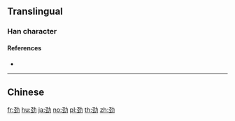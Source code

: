 {{also|𠡍}}
==Translingual==

===Han character===
{{Han char|rn=19|rad=力|as=05|sn=7|four=|canj=NMKS|ids=⿰𢀖力}}

====References====
* {{Han ref|kx=0147.071|dkj=02327|dj=0331.130|hdz=10369.070|uh=52B2|ud=21170}}

----

==Chinese==
{{zh-see|勁}}

[[fr:劲]]
[[hu:劲]]
[[ja:劲]]
[[no:劲]]
[[pl:劲]]
[[th:劲]]
[[zh:劲]]